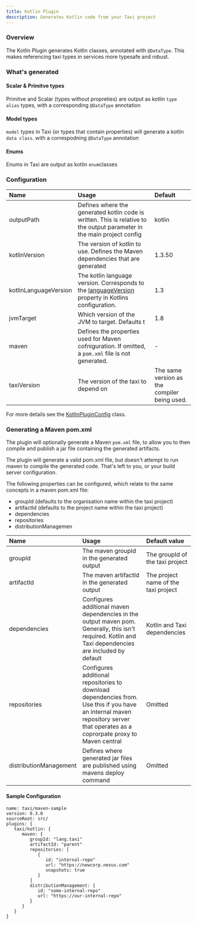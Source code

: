 ```yaml
---
title: Kotlin Plugin
description: Generates Kotlin code from your Taxi project
---
```



### Overview

The Kotlin Plugin generates Kotlin classes, annotated with `@DataType`. This makes referencing taxi types in services more typesafe and robust.

### What's generated

#### Scalar & Primitve types

Primitve and Scalar \(types without propreties\) are output as kotlin `type alias` types, with a corresponding `@DataType` annotation

#### Model types

`model` types in Taxi \(or types that contain properties\) will generate a kotlin `data class`. with a correspodning `@DataType` annotation

#### Enums

Enums in Taxi are output as kotlin `enum`classes

### Configuration

| Name                  | Usage                                                                                                                                                                                         | Default                                      |
| :-------------------- | :-------------------------------------------------------------------------------------------------------------------------------------------------------------------------------------------- | :------------------------------------------- |
| outputPath            | Defines where the generated kotlin code is written. This is relative to the output parameter in the main project config                                                                       | kotlin                                       |
| kotlinVersion         | The version of kotlin to use. Defines the Maven dependencies that are generated                                                                                                               | 1.3.50                                       |
| kotlinLanguageVersion | The kotlin language version. Corresponds to the [languageVersion](https://kotlinlang.org/docs/reference/using-maven.html#attributes-common-for-jvm-and-js) property in Kotlins configuration. | 1.3                                          |
| jvmTarget             | Which version of the JVM to target. Defaults t                                                                                                                                                | 1.8                                          |
| maven                 | Defines the properties used for Maven cofniguration. If omitted, a `pom.xml` file is not generated.                                                                                           | -                                            |
| taxiVersion           | The version of the taxi to depend on                                                                                                                                                          | The same version as the compiler being used. |

For more details see the [KotlinPluginConfig](https://gitlab.com/taxi-lang/taxi-lang/-/blob/develop/taxi-cli/src/main/java/lang/taxi/cli/plugins/internal/KotlinPlugin.kt#L123) class.

### Generating a Maven pom.xml

The plugin will optionally generate a Maven `pom.xml` file, to allow you to then compile and publish a jar file containing the generated artifacts.

<Hint>
   The plugin will generate a valid pom.xml file, but doesn't attempt to run
   maven to compile the generated code. That's left to you, or your build server
   configuration.
</Hint>

The following properties can be configured, which relate to the same concepts in a maven pom.xml file:

-  groupId \(defaults to the organisation name within the taxi project\)
-  artifactId \(defaults to the project name within the taxi project\)
-  dependencies
-  repositories
-  distributionManagemen

| Name                   | Usage                                                                                                                                                                           | Default value                        |
| :--------------------- | :------------------------------------------------------------------------------------------------------------------------------------------------------------------------------ | :----------------------------------- |
| groupId                | The maven groupId in the generated output                                                                                                                                       | The groupId of the taxi project      |
| artifactId             | The maven artifactId in the generated output                                                                                                                                    | The project name of the taxi project |
| dependencies           | Configures additional maven dependencies in the output maven pom. Generally, this isn't required. Kotlin and Taxi dependencies are included by default                          | Kotlin and Taxi dependencies         |
| repositories           | Configures additional repositories to download dependencies from. Use this if you have an internal maven repository server that operates as a coprorpate proxy to Maven central | Omitted                              |
| distributionManagement | Defines where generated jar files are published using mavens deploy command                                                                                                     | Omitted                              |

#### Sample Configuration

```text
name: taxi/maven-sample
version: 0.3.0
sourceRoot: src/
plugins: {
   taxi/kotlin: {
      maven: {
         groupId: "lang.taxi"
         artifactId: "parent"
         repositories: [
            {
               id: "internal-repo"
               url: "https://newcorp.nexus.com"
               snapshots: true
            }
         ]
         distributionManagement: {
            id: "some-internal-repo"
            url: "https://our-internal-repo"
         }
      }
   }
}

```
